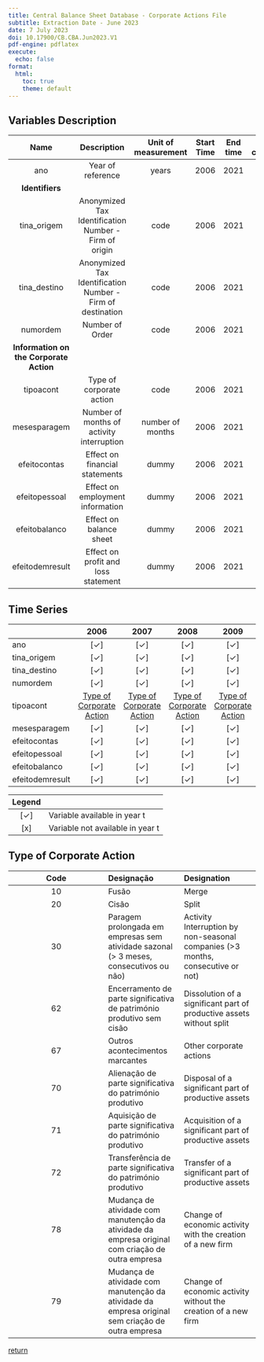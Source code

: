 ---
title: Central Balance Sheet Database - Corporate Actions File
subtitle: Extraction Date - June 2023
date: 7 July 2023
doi: 10.17900/CB.CBA.Jun2023.V1
pdf-engine: pdflatex
execute:
  echo: false
format:
  html:
    toc: true
    theme: default
---


## Variables Description

| Name | Description | Unit of measurement | Start Time | End time | Changes in classification |
| :--------: | :-------------: | :-------: | :-----: | :-----: | :-----: |
| ano | Year of reference | years | 2006 | 2021 | no |
| **Identifiers** |
| tina_origem | Anonymized Tax Identification Number - Firm of origin | code | 2006 | 2021 | no |
| tina_destino | Anonymized Tax Identification Number - Firm of destination | code | 2006 | 2021 | no |
| numordem | Number of Order | code | 2006 | 2021 | no |
| **Information on the Corporate Action**  |       |      |      |     |        |
| tipoacont | Type of corporate action | code | 2006 | 2021 | no |
| mesesparagem | Number of months of activity interruption | number of months | 2006 | 2021 | no |
| efeitocontas |  Effect on financial statements | dummy | 2006 | 2021 | no |
| efeitopessoal | Effect on employment information | dummy | 2006 | 2021 | no |
| efeitobalanco | Effect on balance sheet | dummy | 2006 | 2021 | no |
| efeitodemresult | Effect on profit and loss statement | dummy | 2006 | 2021 | no |




## Time Series

|     |   2006 | 2007 | 2008 | 2009 | 2010 | 2011 | 2012 | 2013 | 2014 | 2015 | 2016 | 2017 | 2018 | 2019 | 2020 | 2021 |
| :--- |  :---: | :---: |  :---: |  :---: |  :---: |  :---: |  :---: |  :---: |  :---: |  :---: | :---: | :---: | :---: | :---: | :---: |  :---: |
| ano |	[✓] | [✓]	| [✓] | [✓] | [✓] | [✓] | [✓] | [✓] | [✓] | [✓] | [✓] | [✓] | [✓] | [✓] | [✓] | [✓] |
| tina_origem | [✓] | [✓]	| [✓] | [✓] | [✓] | [✓] | [✓] | [✓] | [✓] | [✓] | [✓] | [✓] | [✓] | [✓] | [✓] | [✓] |
| tina_destino | [✓] | [✓]	| [✓] | [✓] | [✓] | [✓] | [✓] | [✓] | [✓] | [✓] | [✓] | [✓] | [✓] | [✓] | [✓] | [✓] |
| numordem | [✓] | [✓]	| [✓] | [✓] | [✓] | [✓] | [✓] | [✓] | [✓] | [✓] | [✓] | [✓] | [✓] | [✓] | [✓] | [✓] |
| tipoacont  | [Type of Corporate Action](#type-of-corporate-action) | [Type of Corporate Action](#type-of-corporate-action)	| [Type of Corporate Action](#type-of-corporate-action) | [Type of Corporate Action](#type-of-corporate-action) | [Type of Corporate Action](#type-of-corporate-action) | [Type of Corporate Action](#type-of-corporate-action) | [Type of Corporate Action](#type-of-corporate-action) | [Type of Corporate Action](#type-of-corporate-action) | [Type of Corporate Action](#type-of-corporate-action) | [Type of Corporate Action](#type-of-corporate-action) | [Type of Corporate Action](#type-of-corporate-action) | [Type of Corporate Action](#type-of-corporate-action) | [Type of Corporate Action](#type-of-corporate-action) | [Type of Corporate Action](#type-of-corporate-action) | [Type of Corporate Action](#type-of-corporate-action) | [Type of Corporate Action](#type-of-corporate-action) |
| mesesparagem | [✓] | [✓]	| [✓] | [✓] | [✓] | [✓] | [✓] | [✓] | [✓] | [✓] | [✓] | [✓] | [✓] | [✓] | [✓] | [✓] |
| efeitocontas | [✓] | [✓]	| [✓] | [✓] | [✓] | [✓] | [✓] | [✓] | [✓] | [✓] | [✓] | [✓] | [✓] | [✓] | [✓] | [✓] |
| efeitopessoal | [✓] | [✓]	| [✓] | [✓] | [✓] | [✓] | [✓] | [✓] | [✓] | [✓] | [✓] | [✓] | [✓] | [✓] | [✓] | [✓] |
| efeitobalanco | [✓] | [✓]	| [✓] | [✓] | [✓] | [✓] | [✓] | [✓] | [✓] | [✓] | [✓] | [✓] | [✓] | [✓] | [✓] | [✓] |
| efeitodemresult |  [✓] | [✓]	| [✓] | [✓] | [✓] | [✓] | [✓] | [✓] | [✓] | [✓] | [✓] | [✓] | [✓] | [✓] | [✓] | [✓] |


| Legend |    |
| :---: | :------ |
| [✓] | Variable available in year t |
| [x] | Variable not available in year t |


## Type of Corporate Action

| Code | Designação | Designation |
| :---: | :--- | :--- |
| 10 | Fusão | Merge |
| 20 | Cisão | Split |
| 30 | Paragem prolongada em empresas sem atividade sazonal (> 3 meses, consecutivos ou não) | Activity Interruption by non-seasonal companies (>3 months, consecutive or not) |
| 62 | Encerramento de parte significativa de património produtivo sem cisão | Dissolution of a significant part of productive assets without split |
| 67 | Outros acontecimentos marcantes | Other corporate actions |
| 70 | Alienação de parte significativa do património produtivo | Disposal of a significant part of productive assets |
| 71 | Aquisição de parte significativa do património produtivo | Acquisition of a significant part of productive assets |
| 72 | Transferência de parte significativa do património produtivo | Transfer of a significant part of productive assets |
| 78 | Mudança de atividade com manutenção da atividade da empresa original  com criação de outra empresa | Change of economic activity with the creation of a new firm |
| 79 | Mudança de atividade com manutenção da atividade da empresa original  sem criação de outra empresa | Change of economic activity without the creation of a new firm |

[return](#time-series)
